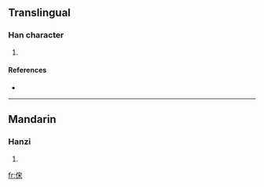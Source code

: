 ==Translingual==

===Han character===
{{Han char|rn=9|rad=人|as=07|sn=9|four=|canj=人十木 (OJD), X人十木 (XOJD)}}

# {{defn|Han|sort=人07}}

====References====
* {{Han ref|kx=0105.050|dkj=00691|dj=0221.160|hdz=10166.060|uh=4FD5|ud=20437}}

----

==Mandarin==

===Hanzi===
{{cmn-hanzi|pin=[[sàn]] ([[san4]])|wg=san<sup>4</sup>}}

# {{defn|Mandarin}}

[[fr:俕]]